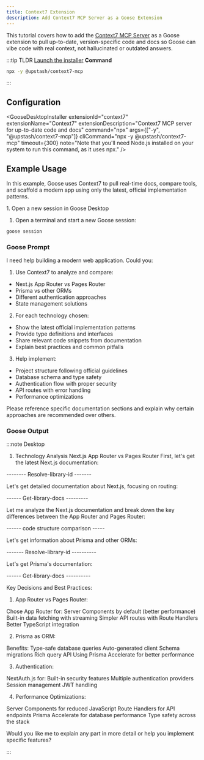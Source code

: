 ```yaml
---
title: Context7 Extension
description: Add Context7 MCP Server as a Goose Extension
---
```




<YouTubeShortEmbed videoUrl="https://www.youtube.com/embed/LNmPi6YCocI" /> 


This tutorial covers how to add the [Context7 MCP Server](https://github.com/upstash/context7) as a Goose extension to pull up-to-date, version-specific code and docs so Goose can vibe code with real context, not hallucinated or outdated answers.

:::tip TLDR
<Tabs groupId="interface">
  <TabItem value="ui" label="Goose Desktop" default>
  [Launch the installer](goose://extension?cmd=npx&arg=-y&arg=%40upstash%2Fcontext7-mcp&id=context7&name=Context7&description=Context7%20MCP%20server%20for%20up-to-date%20code%20and%20docs)
  </TabItem>
  <TabItem value="cli" label="Goose CLI">
  **Command**
  ```sh
  npx -y @upstash/context7-mcp
  ```
  </TabItem>
</Tabs>
:::

## Configuration

<GooseDesktopInstaller
  extensionId="context7"
  extensionName="Context7"
  extensionDescription="Context7 MCP server for up-to-date code and docs"
  command="npx"
  args={["-y", "@upstash/context7-mcp"]}
  cliCommand="npx -y @upstash/context7-mcp"
  timeout={300}
  note="Note that you'll need Node.js installed on your system to run this command, as it uses npx."
/>

## Example Usage

In this example, Goose uses Context7 to pull real-time docs, compare tools, and scaffold a modern app using only the latest, official implementation patterns.

<Tabs groupId="interface">
  <TabItem value="ui" label="Goose Desktop" default>
   1. Open a new session in Goose Desktop
  </TabItem>
  <TabItem value="cli" label="Goose CLI">

  1. Open a terminal and start a new Goose session:

  ```sh
  goose session
  ```

  </TabItem>
</Tabs>

### Goose Prompt

I need help building a modern web application. Could you:

1. Use Context7 to analyze and compare:

- Next.js App Router vs Pages Router
- Prisma vs other ORMs
- Different authentication approaches
- State management solutions

2. For each technology chosen:

- Show the latest official implementation patterns
- Provide type definitions and interfaces
- Share relevant code snippets from documentation
- Explain best practices and common pitfalls

3. Help implement:

- Project structure following official guidelines
- Database schema and type safety
- Authentication flow with proper security
- API routes with error handling
- Performance optimizations

Please reference specific documentation sections and explain why certain approaches are recommended over others.

### Goose Output

:::note Desktop

1. Technology Analysis
Next.js App Router vs Pages Router
First, let's get the latest Next.js documentation:


-------- Resolve-library-id -------

Let's get detailed documentation about Next.js, focusing on routing:


------ Get-library-docs ---------

Let me analyze the Next.js documentation and break down the key differences between the App Router and Pages Router:

------ code structure comparison -----

Let's get information about Prisma and other ORMs:


------- Resolve-library-id ---------- 

Let's get Prisma's documentation:


------ Get-library-docs ----------


Key Decisions and Best Practices:

1. App Router vs Pages Router:

Chose App Router for:
Server Components by default (better performance)
Built-in data fetching with streaming
Simpler API routes with Route Handlers
Better TypeScript integration

2. Prisma as ORM:

Benefits:
Type-safe database queries
Auto-generated client
Schema migrations
Rich query API
Using Prisma Accelerate for better performance

3. Authentication:

NextAuth.js for:
Built-in security features
Multiple authentication providers
Session management
JWT handling

4. Performance Optimizations:

Server Components for reduced JavaScript
Route Handlers for API endpoints
Prisma Accelerate for database performance
Type safety across the stack

Would you like me to explain any part in more detail or help you implement specific features?

:::